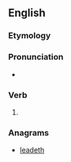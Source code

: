 ==English==

===Etymology===
{{suffix|deal|eth|lang=en}}

===Pronunciation===
* {{a|UK}} {{IPA|/ˈdiːləθ/|lang=en}}

===Verb===
{{head|en|verb form}}

# {{en-archaic third-person singular of|deal}}

===Anagrams===
* [[leadeth#English|leadeth]]